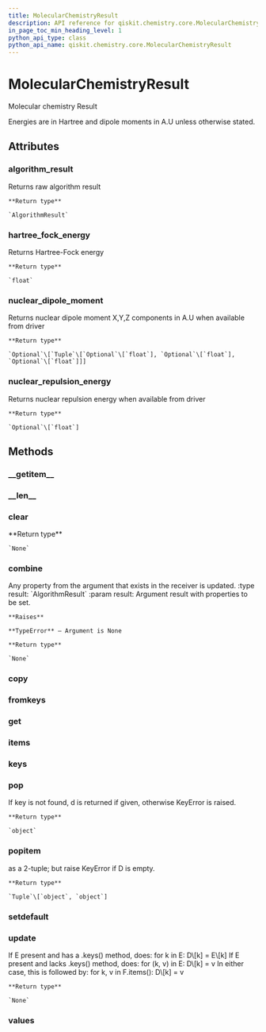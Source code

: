 ```yaml
---
title: MolecularChemistryResult
description: API reference for qiskit.chemistry.core.MolecularChemistryResult
in_page_toc_min_heading_level: 1
python_api_type: class
python_api_name: qiskit.chemistry.core.MolecularChemistryResult
---
```


# MolecularChemistryResult

<Class id="qiskit.chemistry.core.MolecularChemistryResult" isDedicatedPage={true} github="https://github.com/qiskit-community/qiskit-aqua/tree/stable/0.7/qiskit/chemistry/core/chemistry_operator.py" signature="MolecularChemistryResult(a_dict=None)">
  Molecular chemistry Result

  Energies are in Hartree and dipole moments in A.U unless otherwise stated.

  ## Attributes

  ### algorithm\_result

  <Attribute id="qiskit.chemistry.core.MolecularChemistryResult.algorithm_result" attributeTypeHint="qiskit.aqua.algorithms.algorithm_result.AlgorithmResult">
    Returns raw algorithm result

    **Return type**

    `AlgorithmResult`
  </Attribute>

  ### hartree\_fock\_energy

  <Attribute id="qiskit.chemistry.core.MolecularChemistryResult.hartree_fock_energy" attributeTypeHint="float">
    Returns Hartree-Fock energy

    **Return type**

    `float`
  </Attribute>

  ### nuclear\_dipole\_moment

  <Attribute id="qiskit.chemistry.core.MolecularChemistryResult.nuclear_dipole_moment" attributeTypeHint="Optional[Tuple[Optional[float], Optional[float], Optional[float]]]">
    Returns nuclear dipole moment X,Y,Z components in A.U when available from driver

    **Return type**

    `Optional`\[`Tuple`\[`Optional`\[`float`], `Optional`\[`float`], `Optional`\[`float`]]]
  </Attribute>

  ### nuclear\_repulsion\_energy

  <Attribute id="qiskit.chemistry.core.MolecularChemistryResult.nuclear_repulsion_energy" attributeTypeHint="Optional[float]">
    Returns nuclear repulsion energy when available from driver

    **Return type**

    `Optional`\[`float`]
  </Attribute>

  ## Methods

  ### \_\_getitem\_\_

  <Function id="qiskit.chemistry.core.MolecularChemistryResult.__getitem__" signature="MolecularChemistryResult.__getitem__(key)" />

  ### \_\_len\_\_

  <Function id="qiskit.chemistry.core.MolecularChemistryResult.__len__" signature="MolecularChemistryResult.__len__()" />

  ### clear

  <Function id="qiskit.chemistry.core.MolecularChemistryResult.clear" signature="MolecularChemistryResult.clear()">
    **Return type**

    `None`
  </Function>

  ### combine

  <Function id="qiskit.chemistry.core.MolecularChemistryResult.combine" signature="MolecularChemistryResult.combine(result)">
    Any property from the argument that exists in the receiver is updated. :type result: `AlgorithmResult` :param result: Argument result with properties to be set.

    **Raises**

    **TypeError** – Argument is None

    **Return type**

    `None`
  </Function>

  ### copy

  <Function id="qiskit.chemistry.core.MolecularChemistryResult.copy" signature="MolecularChemistryResult.copy()" />

  ### fromkeys

  <Function id="qiskit.chemistry.core.MolecularChemistryResult.fromkeys" signature="classmethod MolecularChemistryResult.fromkeys(iterable, value=None)" />

  ### get

  <Function id="qiskit.chemistry.core.MolecularChemistryResult.get" signature="MolecularChemistryResult.get(k[, d]) → D[k] if k in D, else d.  d defaults to None." />

  ### items

  <Function id="qiskit.chemistry.core.MolecularChemistryResult.items" signature="MolecularChemistryResult.items() → a set-like object providing a view on D’s items" />

  ### keys

  <Function id="qiskit.chemistry.core.MolecularChemistryResult.keys" signature="MolecularChemistryResult.keys() → a set-like object providing a view on D’s keys" />

  ### pop

  <Function id="qiskit.chemistry.core.MolecularChemistryResult.pop" signature="MolecularChemistryResult.pop(key, default=None)">
    If key is not found, d is returned if given, otherwise KeyError is raised.

    **Return type**

    `object`
  </Function>

  ### popitem

  <Function id="qiskit.chemistry.core.MolecularChemistryResult.popitem" signature="MolecularChemistryResult.popitem()">
    as a 2-tuple; but raise KeyError if D is empty.

    **Return type**

    `Tuple`\[`object`, `object`]
  </Function>

  ### setdefault

  <Function id="qiskit.chemistry.core.MolecularChemistryResult.setdefault" signature="MolecularChemistryResult.setdefault(k[, d]) → D.get(k,d), also set D[k]=d if k not in D" />

  ### update

  <Function id="qiskit.chemistry.core.MolecularChemistryResult.update" signature="MolecularChemistryResult.update(*args, **kwargs)">
    If E present and has a .keys() method, does: for k in E: D\[k] = E\[k] If E present and lacks .keys() method, does: for (k, v) in E: D\[k] = v In either case, this is followed by: for k, v in F.items(): D\[k] = v

    **Return type**

    `None`
  </Function>

  ### values

  <Function id="qiskit.chemistry.core.MolecularChemistryResult.values" signature="MolecularChemistryResult.values() → an object providing a view on D’s values" />
</Class>

